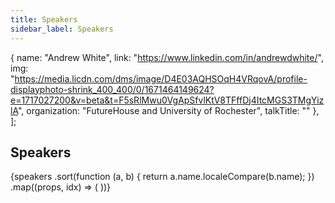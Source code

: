 ```yaml
---
title: Speakers
sidebar_label: Speakers
---
```



  {
    name: "Andrew White",
    link: "https://www.linkedin.com/in/andrewdwhite/",
    img: "https://media.licdn.com/dms/image/D4E03AQHSOqH4VRqovA/profile-displayphoto-shrink_400_400/0/1671464149624?e=1717027200&v=beta&t=F5sRlMwu0VgApSfvlKtV8TFffDj4ItcMGS3TMgYizlA",
    organization: "FutureHouse and University of Rochester",
    talkTitle: ""
  },
];


## Speakers

<div className="container">
  <div className="row">
    {speakers
      .sort(function (a, b) {
        return a.name.localeCompare(b.name);
      })
      .map((props, idx) => (
        <Card key={idx} {...props} />
      ))}
  </div>
</div>